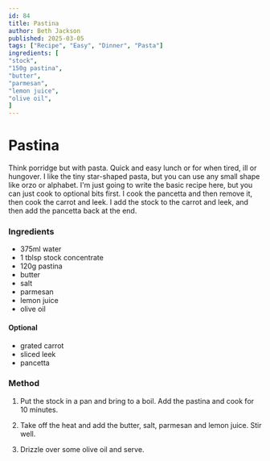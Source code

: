 ```yaml
---
id: 84
title: Pastina
author: Beth Jackson
published: 2025-03-05
tags: ["Recipe", "Easy", "Dinner", "Pasta"]
ingredients: [
"stock",
"150g pastina",
"butter",
"parmesan",
"lemon juice",
"olive oil",
]
---
```


# Pastina

<BlogTextWrapper>

Think porridge but with pasta. Quick and easy lunch or for when tired, ill or hungover. I like the tiny star-shaped pasta, but you can use any small shape like orzo or alphabet. I'm just going to write the basic recipe here, but you can just cook to optional bits first. I cook the pancetta and then remove it, then cook the carrot and leek. I add the stock to the carrot and leek, and then add the pancetta back at the end.

</BlogTextWrapper>

<BlogTextWrapper>

### Ingredients

- 375ml water
- 1 tblsp stock concentrate
- 120g pastina
- butter
- salt
- parmesan
- lemon juice
- olive oil

#### Optional

- grated carrot
- sliced leek
- pancetta

</BlogTextWrapper>

<BlogTextWrapper>

### Method

1. Put the stock in a pan and bring to a boil. Add the pastina and cook for 10 minutes.

2. Take off the heat and add the butter, salt, parmesan and lemon juice. Stir well.

3. Drizzle over some olive oil and serve.

</BlogTextWrapper>

<ClickableTags tags={tags} />
